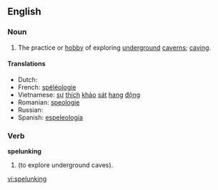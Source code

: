 ==English==
===Noun===
{{wikipedia}}
{{en-noun|-}}

# The practice or [[hobby]] of exploring [[underground]] [[caverns]]; [[caving]].

====Translations====
* Dutch: {{t-|nl|speleologie|f}}
* French: [[spéléologie]] {{f}}
* Vietnamese: [[sự]] [[thích]] [[khảo]] [[sát]] [[hang#Vietnamese|hang]] [[động]]
* Romanian: [[speologie]] {{f}}
* Russian: {{t|ru|спелеология|f|tr=sp'el'eológija}}
* Spanish: [[espeleología]]

===Verb===
'''spelunking'''

# {{present participle of|[[spelunk]]}} (to explore underground caves).

[[vi:spelunking]]